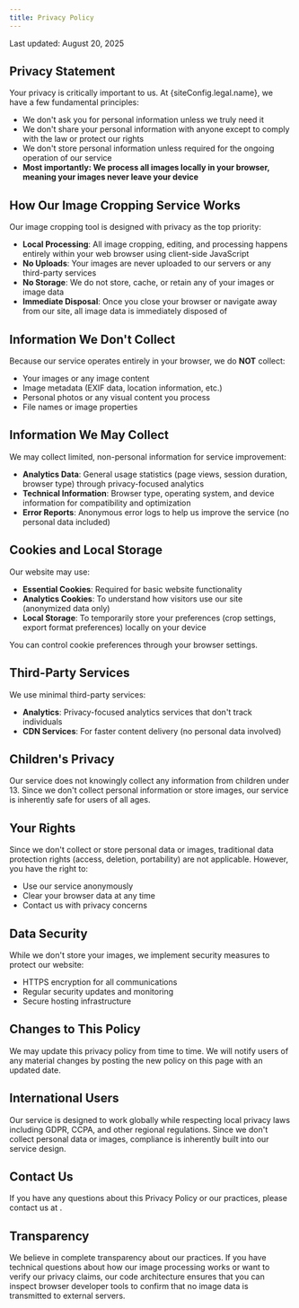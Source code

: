 ```yaml
---
title: Privacy Policy
---
```



Last updated: August 20, 2025

## Privacy Statement

Your privacy is critically important to us. At {siteConfig.legal.name}, we have a few fundamental principles:

- We don't ask you for personal information unless we truly need it
- We don't share your personal information with anyone except to comply with the law or protect our rights
- We don't store personal information unless required for the ongoing operation of our service
- **Most importantly: We process all images locally in your browser, meaning your images never leave your device**

## How Our Image Cropping Service Works

Our image cropping tool is designed with privacy as the top priority:

- **Local Processing**: All image cropping, editing, and processing happens entirely within your web browser using client-side JavaScript
- **No Uploads**: Your images are never uploaded to our servers or any third-party services
- **No Storage**: We do not store, cache, or retain any of your images or image data
- **Immediate Disposal**: Once you close your browser or navigate away from our site, all image data is immediately disposed of

## Information We Don't Collect

Because our service operates entirely in your browser, we do **NOT** collect:
- Your images or any image content
- Image metadata (EXIF data, location information, etc.)
- Personal photos or any visual content you process
- File names or image properties

## Information We May Collect

We may collect limited, non-personal information for service improvement:

- **Analytics Data**: General usage statistics (page views, session duration, browser type) through privacy-focused analytics
- **Technical Information**: Browser type, operating system, and device information for compatibility and optimization
- **Error Reports**: Anonymous error logs to help us improve the service (no personal data included)

## Cookies and Local Storage

Our website may use:
- **Essential Cookies**: Required for basic website functionality
- **Analytics Cookies**: To understand how visitors use our site (anonymized data only)
- **Local Storage**: To temporarily store your preferences (crop settings, export format preferences) locally on your device

You can control cookie preferences through your browser settings.

## Third-Party Services

We use minimal third-party services:
- **Analytics**: Privacy-focused analytics services that don't track individuals
- **CDN Services**: For faster content delivery (no personal data involved)

## Children's Privacy

Our service does not knowingly collect any information from children under 13. Since we don't collect personal information or store images, our service is inherently safe for users of all ages.

## Your Rights

Since we don't collect or store personal data or images, traditional data protection rights (access, deletion, portability) are not applicable. However, you have the right to:
- Use our service anonymously
- Clear your browser data at any time
- Contact us with privacy concerns

## Data Security

While we don't store your images, we implement security measures to protect our website:
- HTTPS encryption for all communications
- Regular security updates and monitoring
- Secure hosting infrastructure

## Changes to This Policy

We may update this privacy policy from time to time. We will notify users of any material changes by posting the new policy on this page with an updated date.

## International Users

Our service is designed to work globally while respecting local privacy laws including GDPR, CCPA, and other regional regulations. Since we don't collect personal data or images, compliance is inherently built into our service design.

## Contact Us

If you have any questions about this Privacy Policy or our practices, please contact us at <Mailto email={siteConfig.legal.email} />.

## Transparency

We believe in complete transparency about our practices. If you have technical questions about how our image processing works or want to verify our privacy claims, our code architecture ensures that you can inspect browser developer tools to confirm that no image data is transmitted to external servers.